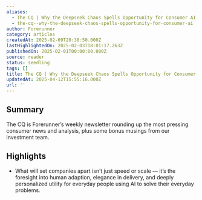 ```yaml
---
aliases:
  - The CQ | Why the Deepseek Chaos Spells Opportunity for Consumer AI
  - the-cq--why-the-deepseek-chaos-spells-opportunity-for-consumer-ai
author: Forerunner
category: articles
createdAt: 2025-02-09T20:38:50.000Z
lastHighlightedOn: 2025-02-03T18:01:17.263Z
publishedOn: 2025-02-01T00:00:00.000Z
source: reader
status: seedling
tags: []
title: The CQ | Why the Deepseek Chaos Spells Opportunity for Consumer AI
updatedAt: 2025-04-12T15:55:16.000Z
url: ''
---
```

## Summary

The CQ is Forerunner’s weekly newsletter rounding up the most pressing consumer news and analysis, plus some bonus musings from our investment team.

## Highlights

- What will set companies apart isn’t just speed or scale — it’s the foresight into human adaption, elegance in delivery, and deeply personalized utility for everyday people using AI to solve their everyday problems.
